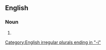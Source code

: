 {{also|œsophagi}}

==English==

===Noun===
{{head|en|noun form}}

# {{en-irregular plural of|oesophagus}}

[[Category:English irregular plurals ending in "-i"]]
